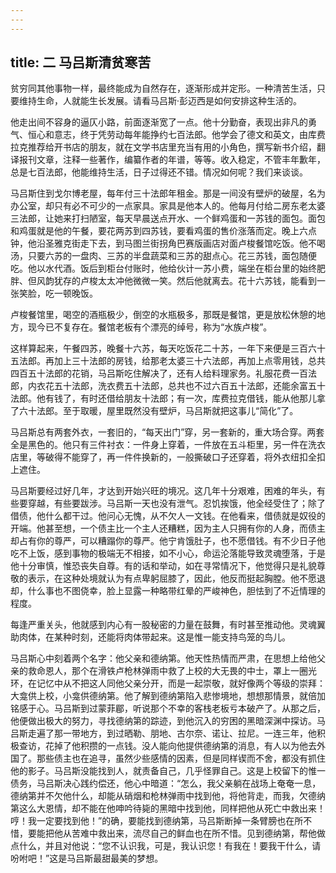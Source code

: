 ```yaml
---
---
---
```

title: 二 马吕斯清贫寒苦
---





贫穷同其他事物一样，最终能成为自然存在，逐渐形成并定形。一种清苦生活，只要维持生命，人就能生长发展。请看马吕斯·彭迈西是如何安排这种生活的。

他走出间不容身的逼仄小路，前面逐渐宽了一点。他十分勤奋，表现出非凡的勇气、恒心和意志，终于凭劳动每年能挣约七百法郎。他学会了德文和英文，由库费拉克推荐给开书店的朋友，就在文学书店里充当有用的小角色，撰写新书介绍，翻译报刊文章，注释一些著作，编纂作者的年谱，等等。收入稳定，不管丰年歉年，总是七百法郎，他能维持生活，日子过得还不错。情况如何呢？我们来谈谈。



马吕斯住到戈尔博老屋，每年付三十法郎年租金。那是一间没有壁炉的破屋，名为办公室，却只有必不可少的一点家具。家具是他本人的。他每月付给二房东老太婆三法郎，让她来打扫陋室，每天早晨送点开水、一个鲜鸡蛋和一苏钱的面包。面包和鸡蛋就是他的午餐，要花两苏到四苏钱，要看鸡蛋的售价涨落而定。晚上六点钟，他沿圣雅克街走下去，到马图兰街拐角巴赛版画店对面卢梭餐馆吃饭。他不喝汤，只要六苏的一盘肉、三苏的半盘蔬菜和三苏的甜点心。花三苏钱，面包随便吃。他以水代酒。饭后到柜台付账时，他给伙计一苏小费，端坐在柜台里的始终肥胖、但风韵犹存的卢梭太太冲他微微一笑。然后他就离去。花十六苏钱，能看到一张笑脸，吃一顿晚饭。

卢梭餐馆里，喝空的酒瓶极少，倒空的水瓶极多，那既是餐馆，更是放松休憩的地方，现今已不复存在。餐馆老板有个漂亮的绰号，称为“水族卢梭”。

这样算起来，午餐四苏，晚餐十六苏，每天吃饭花二十苏，一年下来便是三百六十五法郎。再加上三十法郎的房钱，给那老太婆三十六法郎，再加上点零用钱，总共四百五十法郎的花销，马吕斯吃住解决了，还有人给料理家务。礼服花费一百法郎，内衣花五十法郎，洗衣费五十法郎，总共也不过六百五十法郎，还能余富五十法郎。他有钱了，有时还借给朋友十法郎；有一次，库费拉克借钱，能从他那儿拿了六十法郎。至于取暖，屋里既然没有壁炉，马吕斯就把这事儿“简化”了。

马吕斯总有两套外衣，一套旧的，“每天出门”穿，另一套新的，重大场合穿。两套全是黑色的。他只有三件衬衣：一件身上穿着，一件放在五斗柜里，另一件在洗衣店里，等破得不能穿了，再一件件换新的，一般撕破口子还穿着，将外衣纽扣全扣上遮住。

马吕斯要经过好几年，才达到开始兴旺的境况。这几年十分艰难，困难的年头，有些要穿越，有些要跋涉。马吕斯一天也没有泄气。忍饥挨饿，他全经受住了；除了借债，他什么都干过。他问心无愧，从不欠人一文钱。在他看来，借债就是奴役的开端。他甚至想，一个债主比一个主人还糟糕，因为主人只拥有你的人身，而债主却占有你的尊严，可以糟蹋你的尊严。他宁肯饿肚子，也不愿借钱。有不少日子他吃不上饭，感到事物的极端无不相接，如不小心，命运沦落能导致灵魂堕落，于是他十分审慎，惟恐丧失自尊。有的话和举动，如在寻常情况下，他觉得只是礼貌尊敬的表示，在这种处境就认为有点卑躬屈膝了，因此，他反而挺起胸膛。他不愿退却，什么事也不图侥幸，脸上显露一种略带红晕的严峻神色，胆怯到了不近情理的程度。

每逢严重关头，他就感到内心有一股秘密的力量在鼓舞，有时甚至推动他。灵魂翼助肉体，在某种时刻，还能将肉体带起来。这是惟一能支持鸟笼的鸟儿。

马吕斯心中刻着两个名字：他父亲和德纳第。他天性热情而严肃，在思想上给他父亲的救命恩人，那个在滑铁卢枪林弹雨中救了上校的大无畏的中士，罩上一圈光环，在记忆中从不把这人同他父亲分开，而是一起崇敬，就好像两个等级的崇拜：大龛供上校，小龛供德纳第。他了解到德纳第陷入悲惨境地，想想那情景，就倍加铭感于心。马吕斯到过蒙菲郿，听说那个不幸的客栈老板亏本破产了。从那之后，他便做出极大的努力，寻找德纳第的踪迹，到他沉入的穷困的黑暗深渊中探访。马吕斯走遍了那一带地方，到过晒勒、朋地、古尔奈、诺让、拉尼。一连三年，他积极查访，花掉了他积攒的一点钱。没人能向他提供德纳第的消息，有人以为他去外国了。那些债主也在追寻，虽然少些感情的因素，但是同样锲而不舍，都没有抓住他的影子。马吕斯没能找到人，就责备自己，几乎怪罪自己。这是上校留下的惟一债务，马吕斯决心践约偿还，他心中暗道：“怎么，我父亲躺在战场上奄奄一息，德纳第并不欠他什么，却能从硝烟和枪林弹雨中找到他，将他背走，而我，欠德纳第这么大恩情，却不能在他呻吟待毙的黑暗中找到他，同样把他从死亡中救出来！哼！我一定要找到他！”的确，要能找到德纳第，马吕斯断掉一条臂膀也在所不惜，要能把他从苦难中救出来，流尽自己的鲜血也在所不惜。见到德纳第，帮他做点什么，并且对他说：“您不认识我，可是，我认识您！有我在！要我干什么，请吩咐吧！”这是马吕斯最甜最美的梦想。